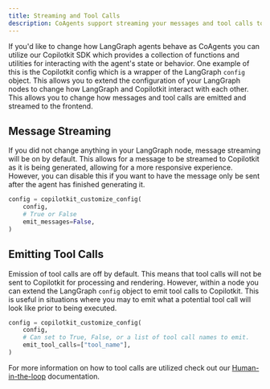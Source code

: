 ```yaml
---
title: Streaming and Tool Calls
description: CoAgents support streaming your messages and tool calls to the frontend.
---
```


If you'd like to change how LangGraph agents behave as CoAgents you can utilize our Copilotkit SDK which provides a collection
of functions and utilities for interacting with the agent's state or behavior. One example of this is the Copilotkit config 
which is a wrapper of the LangGraph `config` object. This allows you to extend the configuration of your LangGraph nodes to 
change how LangGraph and Copilotkit interact with each other. This allows you to change how messages and tool calls are emitted and
streamed to the frontend.

## Message Streaming
If you did not change anything in your LangGraph node, message streaming will be on by default. This allows for a message to be
streamed to Copilotkit as it is being generated, allowing for a more responsive experience. However, you can disable this if you
want to have the message only be sent after the agent has finished generating it.

```python
config = copilotkit_customize_config(
    config,
    # True or False
    emit_messages=False,
)
```

## Emitting Tool Calls
Emission of tool calls are off by default. This means that tool calls will not be sent to Copilotkit for processing and rendering.
However, within a node you can extend the LangGraph `config` object to emit tool calls to Copilotkit. This is useful in situations
where you may to emit what a potential tool call will look like prior to being executed.

```python
config = copilotkit_customize_config(
    config,
    # Can set to True, False, or a list of tool call names to emit.
    emit_tool_calls=["tool_name"],
)
```

For more information on how to tool calls are utilized check out our [Human-in-the-loop](/coagents/react-ui/frontend-functions)
documentation.